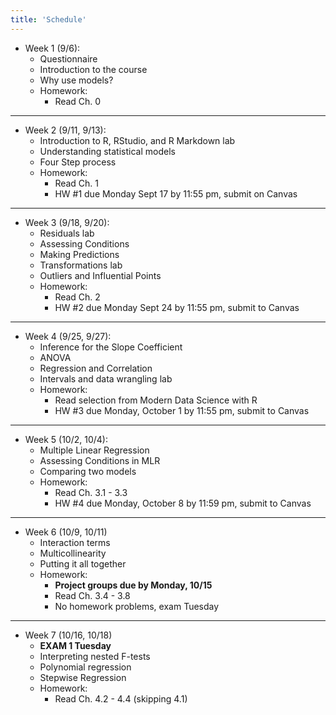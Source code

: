 ```yaml
---
title: 'Schedule'
---
```

* Week 1 (9/6):
    + Questionnaire
    + Introduction to the course
    + Why use models?
    + Homework:
        + Read Ch. 0


***

* Week 2 (9/11, 9/13):
    + Introduction to R, RStudio, and R Markdown lab 
    + Understanding statistical models
    + Four Step process
    + Homework:
        + Read Ch. 1
        + HW #1 due Monday Sept 17 by 11:55 pm, submit on Canvas

    
***

* Week 3 (9/18, 9/20):
    + Residuals lab
    + Assessing Conditions
    + Making Predictions
    + Transformations lab
    + Outliers and Influential Points
    + Homework:
        + Read Ch. 2 
        + HW #2 due Monday Sept 24 by 11:55 pm, submit to Canvas
      
  
***

* Week 4 (9/25, 9/27):
    + Inference for the Slope Coefficient
    + ANOVA
    + Regression and Correlation
    + Intervals and data wrangling lab
    + Homework:
        + Read selection from Modern Data Science with R
        + HW #3 due Monday, October 1 by 11:55 pm, submit to Canvas
      
    
***

* Week 5 (10/2, 10/4):
    + Multiple Linear Regression
    + Assessing Conditions in MLR
    + Comparing two models
    + Homework:
        + Read Ch. 3.1 - 3.3
        + HW #4 due Monday, October 8 by 11:59 pm, submit to Canvas

      
***

* Week 6 (10/9, 10/11)
    + Interaction terms
    + Multicollinearity
    + Putting it all together
    + Homework:
        + **Project groups due by Monday, 10/15**
        + Read Ch. 3.4 - 3.8
        + No homework problems, exam Tuesday
        
***

* Week 7 (10/16, 10/18)   
    + **EXAM 1 Tuesday**
    + Interpreting nested F-tests
    + Polynomial regression
    + Stepwise Regression
    + Homework:
        + Read Ch. 4.2 - 4.4 (skipping 4.1)
        
<!--
***

* Week 8 (10/24 - 10/30)
    + **EXAM 1 ends at 5 pm on Monday**
    + Finishing up chapter 3
    + Guest lecture Thursday by Professor Baumer
    + Homework:
        + HW #7 due Monday, October 31 by 11:55 pm, submit to Canvas
    + **Initial Project Proposal** due Friday, October 28 by 11:55 pm, submit to Canvas
     
***

* Week 8 (10/31-11/6)
    
        + HW #8 due Monday November 7 by 11:55 pm, submit to [Moodle](https://moodle.smith.edu/course/view.php?id=18428)
         + Reading quiz on Ch. 3, due Wednesday, Nov. 9 by 11:55 pm, on  [Moodle](https://moodle.smith.edu/course/view.php?id=18428)
        

***    

* Week 9 (11/7-11/13)
      + Randomization Tests
      + Bootstrap for Regression
      + [Bootstrap animations](https://www.stat.auckland.ac.nz/~wild/BootAnim/)
      + [Randomization animations](http://www.rossmanchance.com/applets/AnovaShuffle.htm?hideExtras=2)
      + [Do you know Nothing when you see it?](https://www.youtube.com/watch?v=hps9r7JZQP8) Amelia's OpenVisConf talk including randomization and the bootstrap
      + [Not all forecasters got it wrong](http://simplystatistics.org/2016/11/09/not-all-forecasters-got-it-wrong/)
      + [A user's guide to 538's 2016 general election forecast](http://fivethirtyeight.com/features/a-users-guide-to-fivethirtyeights-2016-general-election-forecast/)
      + [Forecasting elections with nonrepresentative polls](http://www.stat.columbia.edu/~gelman/research/published/forecasting-with-nonrepresentative-polls.pdf)
      + Unusual Points
      + Homework:
      + Read Ch. 4.5-4.6
          + HW #9 due next Wednesday by 11:55 pm, submit to [Moodle](https://moodle.smith.edu/course/view.php?id=18428)


***      

* Week 10 (11/14 - 11/20) 
    + ANOVA
    + More ANOVA
    + Multiple Testing
    + Homework:
          + Read Ch. 5, 7.2
          + HW #10 due Monday November 28 by 11:55 pm, submit to [Moodle](https://moodle.smith.edu/course/view.php?id=18428)
    + **Revised Project Proposal** due Friday 11/18 by 11:55 pm, submit to [Moodle](https://moodle.smith.edu/course/view.php?id=18428)
    + **Data appendix** due Monday 11/20 by 11:55 pm, submit to [Moodle](https://moodle.smith.edu/course/view.php?id=18428)

*** 

 **Thanksgiving Recess Nov. 23-27**

***

* Week 11 (11/28 - 12/4)
    + Logistic regression
    + Multiple logistic regression
    + Homework:
          + Read Ch. 9, 10
          + HW #11 due Monday 12/5 by 11:55 pm, submit to [Moodle](https://moodle.smith.edu/course/view.php?id=18428)
    

*** 

* Week 12 (12/5-12/11)
    + Pulling everything together
    + Data wrangling
    + **Extra credit talk** Christine Zhang '09 speaking about Data Journalism at the Los Angeles Times. Tuesday, December 6, 4:30 pm, McConnell 103. (Refreshments at 4.)
    + **Exam opens** Friday 12/9 at noon

*** 

* Week 13 (12/12-12/15)
    + Data wrangling/work day Tuesday
    + **Exam closes** Monday 12/12 at library close
    + **Project presentations** Thursday 12/15
         + Attendance required
         + We will stay 10 minutes late
         + [Peer evaluation sheet](handouts/gradesheet_s1.pdf)
  
*** 

**ALL WORK DUE** (12/22/2016)

***

<!--
  Ch. 3 from book draft?
  

***    

* Week 11 (4/13 - 4/17)
   
    + Data Wrangling in R
    + `dplyr`
    + Reshaping with `gather/spread`
    + [Missing Data](http://en.wikipedia.org/wiki/Missing_data)
    + **EXAM 3 begins Thursday at 9 am**
    + Homework:
        + Read [Ch. 3: Basic Data Wrangling in R](handouts/book_ch3.pdf)

***    

* Week 12 (4/20 - 4/24)
    + **EXAM 3 ends Sunday at library close**
    + [Panel Data](http://en.wikipedia.org/wiki/Panel_data)
    + Time Series ([ARMA models](http://en.wikipedia.org/wiki/Autoregressive%E2%80%93moving-average_model))
    + Homework:
        + Read [Time series components](https://www.otexts.org/fpp/6/1)
        

        
***   

* Week 13 (4/27 - 5/1)
    + **Project Presentations**
    + Tuesday:
        + **Groups S, T, L, R, P**
    + Wednesday: 
        + **CLASS STARTS AT 8:40!!**
        + **Groups F, I, G, J, A**
    + Thursday:
        + **Groups O, M, Q, N**
    + Friday: 
        + **CLASS STARTS AT 8:40!!**
        + **Groups C, B, D, E, H**
        
***  
-->  
<!--

[RStudio Webinar on Git](http://pages.rstudio.net/Webinar---February-2015_Registration.html?mkt_tok=3RkMMJWWfF9wsRonuavKZKXonjHpfsX56u4lWKG3lMI%2F0ER3fOvrPUfGjI4ASMNlI%2BSLDwEYGJlv6SgFTbDMMa541LgKWxc%3D)

[NPR story on publication bias](http://www.npr.org/2015/01/28/382056490/studies-critical-of-bilingual-benefits-often-shelved-because-of-bias)

    + Happenings in the world of Statistical Significance:
        + [Statistican Wanted](http://www.theallium.com/math/wanted-statistician-to-make-results-significant/)
        + [Psychology Journal Bans p-Values](http://www.nature.com/news/psychology-journal-bans-p-values-1.17001)
   + More on [Reproducibility](http://www.nature.com/news/policy-nih-plans-to-enhance-reproducibility-1.14586#/ref-link-1)
    + [Kaggle March Madness](http://www.nytimes.com/2015/03/22/opinion/sunday/making-march-madness-easy.html)
    + Review
     + Extra Credit Talks:
        + Tuesday: [Nuts and Bolts: Accessing Bigger Datasets Using SQLite in R](http://www.meetup.com/Pioneer-Valley-and-Five-College-R-Statistical-Meetup/events/220849423/?a=wc1d.2_gnl&gj=wc1d.2_e&rv=wc1d.2_e&_af=event&_af_eid=220849423)
        + Thursday: [Working with Geographic Data in R](http://www.meetup.com/Pioneer-Valley-and-Five-College-R-Statistical-Meetup/events/221124292/?a=wc1d.2_gnl&gj=wc1d.2_e&rv=wc1d.2_e&_af=event&_af_eid=221124292)
   + [Testing The Standards: Do Gender Differences Matter For Combat?](http://www.npr.org/2015/03/26/395604480/testing-the-standards-do-gender-differences-matter-for-combat)
+ Read [The Economist](http://www.economist.com/news/briefing/21588057-scientists-think-science-self-correcting-alarming-degree-it-not-trouble)
        + HW #7 due Friday by 5:00 pm, submit to [Moodle](http://moodle.smith.edu)
        
  
    + [Voices: Statistics might be the most important class you take in college](http://college.usatoday.com/2015/04/08/voices-statistics-might-be-the-most-important-class-you-take-in-college/)
    + [UMass Launches Center for Data Science](http://www.gazettenet.com/home/16446218-95/umass-announces-launch-of-new-center-for-data-science#.VSe0bhpQbRw.mailto)
    + [Learning to See Data](http://www.nytimes.com/2015/03/29/sunday-review/learning-to-see-data.html)
    
     + [Can Data Stop Car Wrecks](http://www.nytimes.com/2015/03/29/opinion/sunday/can-data-stop-car-wrecks.html)
-->